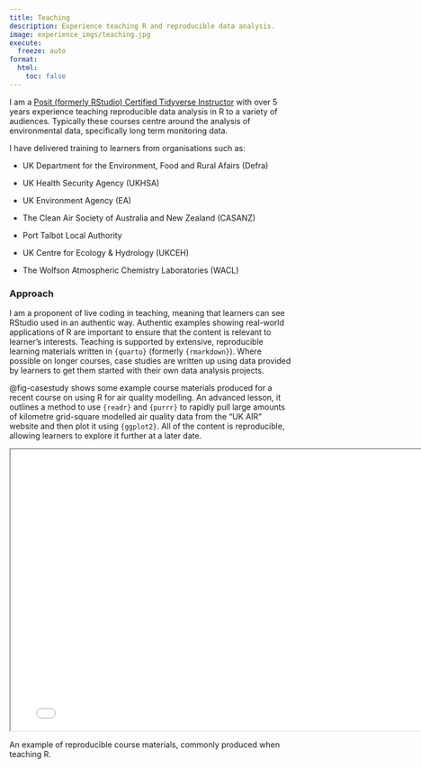 ```yaml
---
title: Teaching
description: Experience teaching R and reproducible data analysis.
image: experience_imgs/teaching.jpg
execute: 
  freeze: auto
format:
  html:
    toc: false
---
```


I am a [Posit (formerly RStudio) Certified Tidyverse Instructor](https://education.rstudio.com/trainers/) with over 5 years experience teaching reproducible data analysis in R to a variety of audiences. Typically these courses centre around the analysis of environmental data, specifically long term monitoring data.

I have delivered training to learners from organisations such as:

* UK Department for the Environment, Food and Rural Afairs (Defra)

* UK Health Security Agency (UKHSA)

* UK Environment Agency (EA)

* The Clean Air Society of Australia and New Zealand (CASANZ)

* Port Talbot Local Authority

* UK Centre for Ecology & Hydrology (UKCEH)

* The Wolfson Atmospheric Chemistry Laboratories (WACL)

### Approach

I am a proponent of live coding in teaching, meaning that learners can see RStudio used in an authentic way. Authentic examples showing real-world applications of R are important to ensure that the content is relevant to learner's interests. Teaching is supported by extensive, reproducible learning materials written in `{quarto}` (formerly `{rmarkdown}`). Where possible on longer courses, case studies are written up using data provided by learners to get them started with their own data analysis projects.

@fig-casestudy shows some example course materials produced for a recent course on using R for air quality modelling. An advanced lesson, it outlines a method to use `{readr}` and `{purrr}` to rapidly pull large amounts of kilometre grid-square modelled air quality data from the "UK AIR" website and then plot it using `{ggplot2}`. All of the content is reproducible, allowing learners to explore it further at a later date.

:::{#fig-casestudy}

```{=html}
<iframe width="780" height="500" src="experience_imgs/accessing-PCM-data.html" title="Example Course Material"></iframe>
```

An example of reproducible course materials, commonly produced when teaching R.

:::
